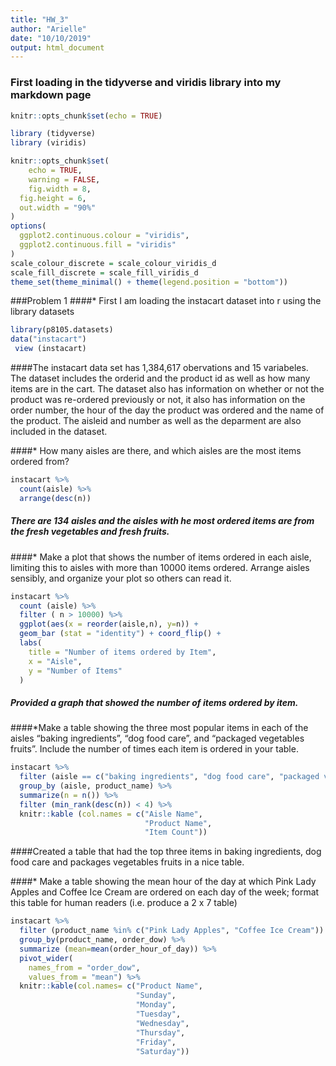 ```yaml
---
title: "HW_3"
author: "Arielle"
date: "10/10/2019"
output: html_document
---
```


### First loading in the tidyverse and viridis library into my markdown page 
```r
knitr::opts_chunk$set(echo = TRUE)

library (tidyverse)
library (viridis)

knitr::opts_chunk$set(
	echo = TRUE,
	warning = FALSE,
	fig.width = 8, 
  fig.height = 6,
  out.width = "90%"
)
options(
  ggplot2.continuous.colour = "viridis",
  ggplot2.continuous.fill = "viridis"
)
scale_colour_discrete = scale_colour_viridis_d
scale_fill_discrete = scale_fill_viridis_d
theme_set(theme_minimal() + theme(legend.position = "bottom"))
```

###Problem 1
####* First I am loading the instacart dataset into r using the library datasets
```r
library(p8105.datasets)
data("instacart")
 view (instacart)
```
####The instacart data set has 1,384,617 obervations and 15 variabeles. The dataset includes the orderid and the product id as well as how many items are in the cart. The dataset also has information on whether or not the product was re-ordered previously or not, it also has information on the order number, the hour of the day the product was ordered and the name of the product. The aisleid and number as well as the deparment are also included in the dataset. 

####* How many aisles are there, and which aisles are the most items ordered from?

```r
instacart %>% 
  count(aisle) %>% 
  arrange(desc(n))
```
##### There are 134 aisles and the aisles with he most ordered items are from the fresh vegetables and fresh fruits. 

####* Make a plot that shows the number of items ordered in each aisle, limiting this to aisles with more than 10000 items ordered. Arrange aisles sensibly, and organize your plot so others can read it.

```r
instacart %>% 
  count (aisle) %>% 
  filter ( n > 10000) %>% 
  ggplot(aes(x = reorder(aisle,n), y=n)) +
  geom_bar (stat = "identity") + coord_flip() +
  labs(
    title = "Number of items ordered by Item",
    x = "Aisle",
    y = "Number of Items"
  )
```
##### Provided a graph that showed the number of items ordered by item. 

####*Make a table showing the three most popular items in each of the aisles “baking ingredients”, “dog food care”, and “packaged vegetables fruits”. Include the number of times each item is ordered in your table.

```r
instacart %>% 
  filter (aisle == c("baking ingredients", "dog food care", "packaged vegetables fruits")) %>%
  group_by (aisle, product_name) %>% 
  summarize(n = n()) %>% 
  filter (min_rank(desc(n)) < 4) %>% 
  knitr::kable (col.names = c("Aisle Name",
                              "Product Name",
                              "Item Count"))
```

####Created a table that had the top three items in baking ingredients, dog food care and packages vegetables fruits in a nice table. 

####* Make a table showing the mean hour of the day at which Pink Lady Apples and Coffee Ice Cream are ordered on each day of the week; format this table for human readers (i.e. produce a 2 x 7 table)

```r
instacart %>% 
  filter (product_name %in% c("Pink Lady Apples", "Coffee Ice Cream")) %>% 
  group_by(product_name, order_dow) %>% 
  summarize (mean=mean(order_hour_of_day)) %>% 
  pivot_wider(
    names_from = "order_dow",
    values_from = "mean") %>% 
  knitr::kable(col.names= c("Product Name",
                            "Sunday",
                            "Monday",
                            "Tuesday",
                            "Wednesday",
                            "Thursday",
                            "Friday",
                            "Saturday"))
```

